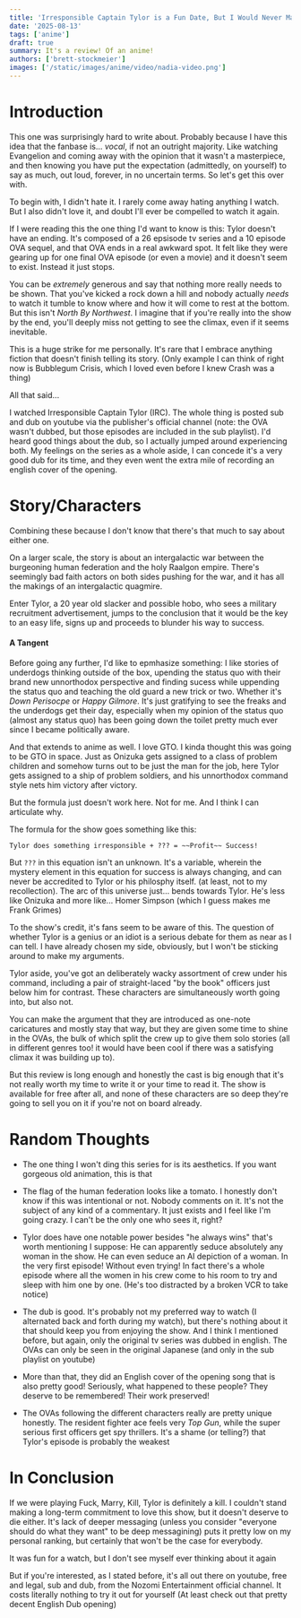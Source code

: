 ```yaml
---
title: 'Irresponsible Captain Tylor is a Fun Date, But I Would Never Marry Him or Anything'
date: '2025-08-13'
tags: ['anime']
draft: true
summary: It's a review! Of an anime!
authors: ['brett-stockmeier']
images: ['/static/images/anime/video/nadia-video.png']
---
```


# Introduction

This one was surprisingly hard to write about. Probably because I have this idea that the fanbase is... *vocal*, if not an outright majority. Like watching Evangelion and coming away with the opinion that it wasn't a masterpiece, and then knowing you have put the expectation (admittedly, on yourself) to say as much, out loud, forever, in no uncertain terms. So let's get this over with.

To begin with, I didn't hate it. I rarely come away hating anything I watch. But I also didn't love it, and doubt I'll ever be compelled to watch it again.

If I were reading this the one thing I'd want to know is this: Tylor doesn't have an ending. It's composed of a 26 epsisode tv series and a 10 episode OVA sequel, and that OVA ends in a real awkward spot. It felt like they were gearing up for one final OVA episode (or even a movie) and it doesn't seem to exist. Instead it just stops.

You can be *extremely* generous and say that nothing more really needs to be shown. That you've kicked a rock down a hill and nobody actually *needs* to watch it tumble to know where and how it will come to rest at the bottom. But this isn't *North By Northwest*. I imagine that if you're really into the show by the end, you'll deeply miss not getting to see the climax, even if it seems inevitable.

This is a huge strike for me personally. It's rare that I embrace anything fiction that doesn't finish telling its story. (Only example I can think of right now is Bubblegum Crisis, which I loved even before I knew Crash was a thing)

All that said...

I watched Irresponsible Captain Tylor (IRC). The whole thing is posted sub and dub on youtube via the publisher's official channel (note: the OVA wasn't dubbed, but those episodes are included in the sub playlist). I'd heard good things about the dub, so I actually jumped around experiencing both. My feelings on the series as a whole aside, I can concede it's a very good dub for its time, and they even went the extra mile of recording an english cover of the opening. 

# Story/Characters

Combining these because I don't know that there's that much to say about either one.

On a larger scale, the story is about an intergalactic war between the burgeoning human federation and the holy Raalgon empire. There's seemingly bad faith actors on both sides pushing for the war, and it has all the makings of an intergalactic quagmire.

Enter Tylor, a 20 year old slacker and possible hobo, who sees a military recruitment advertisement, jumps to the conclusion that it would be the key to an easy life, signs up and proceeds to blunder his way to success.

#### A Tangent

Before going any further, I'd like to epmhasize something: I like stories of underdogs thinking outside of the box, upending the status quo with their brand new unnorthodox perspective and finding sucess while uppending the status quo and teaching the old guard a new trick or two. Whether it's *Down Perisocpe* or *Happy Gilmore*. It's just gratifying to see the freaks and the underdogs get their day, especially when my opinion of the status quo (almost any status quo) has been going down the toilet pretty much ever since I became politically aware.

And that extends to anime as well. I love GTO. I kinda thought this was going to be GTO in space. Just as Onizuka gets assigned to a class of problem children and somehow turns out to be just the man for the job, here Tylor gets assigned to a ship of problem soldiers, and his unnorthodox command style nets him victory after victory.

But the formula just doesn't work here. Not for me. And I think I can articulate why.

The formula for the show goes something like this:

```
Tylor does something irresponsible + ??? = ~~Profit~~ Success!
```

But `???` in this equation isn't an unknown. It's a variable, wherein the mystery element in this equation for success is always changing, and can never be accredited to Tylor or his philosphy itself. (at least, not to my recollection). The arc of this universe just... bends towards Tylor. He's less like Onizuka and more like... Homer Simpson (which I guess makes me Frank Grimes)

To the show's credit, it's fans seem to be aware of this. The question of whether Tylor is a genius or an idiot is a serious debate for them as near as I can tell. I have already chosen my side, obviously, but I won't be sticking around to make my arguments.

Tylor aside, you've got an deliberately wacky assortment of crew under his command, including a pair of straight-laced "by the book" officers just below him for contrast. These characters are simultaneously worth going into, but also not.

You can make the argument that they are introduced as one-note caricatures and mostly stay that way, but they are given some time to shine in the OVAs, the bulk of which split the crew up to give them solo stories (all in different genres too! it would have been cool if there was a satisfying climax it was building up to).

But this review is long enough and honestly the cast is big enough that it's not really worth my time to write it or your time to read it. The show is available for free after all, and none of these characters are so deep they're going to sell you on it if you're not on board already.

# Random Thoughts 
- The one thing I won't ding this series for is its aesthetics. If you want gorgeous old animation, this is that

- The flag of the human federation looks like a tomato. I honestly don't know if this was intentional or not. Nobody comments on it. It's not the subject of any kind of a commentary. It just exists and I feel like I'm going crazy. I can't be the only one who sees it, right?

- Tylor does have one notable power besides "he always wins" that's worth mentioning I suppose: He can apparently seduce absolutely any woman in the show. He can even seduce an AI depiction of a woman. In the very first episode! Without even trying! In fact there's a whole episode where all the women in his crew come to his room to try and sleep with him one by one. (He's too distracted by a broken VCR to take notice)

- The dub is good. It's probably not my preferred way to watch (I alternated back and forth during my watch), but there's nothing about it that should keep you from enjoying the show. And I think I mentioned before, but again, only the original tv series was dubbed in english. The OVAs can only be seen in the original Japanese (and only in the sub playlist on youtube)

- More than that, they did an English cover of the opening song that is also pretty good! Seriously, what happened to these people? They deserve to be remembered! Their work preserved!

- The OVAs following the different characters really are pretty unique honestly. The resident fighter ace feels very *Top Gun*, while the super serious first officers get spy thrillers. It's a shame (or telling?) that Tylor's episode is probably the weakest

# In Conclusion

If we were playing Fuck, Marry, Kill, Tylor is definitely a kill. I couldn't stand making a long-term commitment to love this show, but it doesn't deserve to die either. It's lack of deeper messaging (unless you consider "everyone should do what they want" to be deep messagining) puts it pretty low on my personal ranking, but certainly that won't be the case for everybody.

It was fun for a watch, but I don't see myself ever thinking about it again

But if you're interested, as I stated before, it's all out there on youtube, free and legal, sub and dub, from the Nozomi Entertainment official channel. It costs literally nothing to try it out for yourself (At least check out that pretty decent English Dub opening)